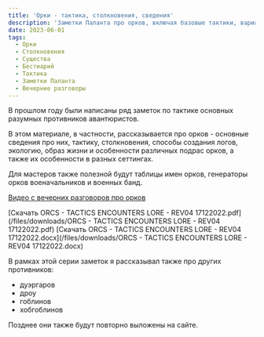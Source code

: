 ```yaml
---
title: 'Орки - тактика, столкновения, сведения'
description: 'Заметки Паланта про орков, включая базовые тактики, варианты столкновений, сведения, генерацию военной банды, генерацию военачальника, имена и различные их особенности'
date: 2023-06-01
tags:
  - Орки
  - Столкновения
  - Существа
  - Бестиарий
  - Тактика
  - Заметки Паланта
  - Вечерние разговоры
---
```


В прошлом году были написаны ряд заметок по тактике основных разумных противников авантюристов.

В этом материале, в частности, рассказывается про орков - основные сведения про них, тактику, столкновения, способы создания логов, экологию, образ жизни и особенности различных подрас орков, а также их особенности в разных сеттингах.

Для мастеров также полезной будут таблицы имен орков, генераторы орков военачальников и военных банд.

[Видео с вечерних разговоров про орков](https://www.youtube.com/live/Dx0kAV4tZ_M?feature=share)

[Скачать ORCS - TACTICS ENCOUNTERS LORE - REV04 17122022.pdf](/files/downloads/ORCS - TACTICS ENCOUNTERS LORE - REV04 17122022.pdf)
[Скачать ORCS - TACTICS ENCOUNTERS LORE - REV04 17122022.docx](/files/downloads/ORCS - TACTICS ENCOUNTERS LORE - REV04 17122022.docx)

В рамках этой серии заметок я рассказывал также про других противников:
- дуэргаров
- дроу
- гоблинов
- хобгоблинов

Позднее они также будут повторно выложены на сайте.